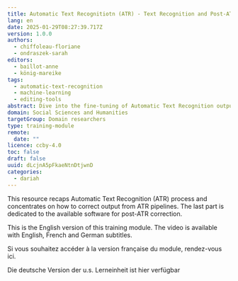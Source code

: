 ```yaml
---
title: Automatic Text Recognitiotn (ATR) - Text Recognition and Post-ATR Correction
lang: en
date: 2025-01-29T08:27:39.717Z
version: 1.0.0
authors:
  - chiffoleau-floriane
  - ondraszek-sarah
editors:
  - baillot-anne
  - könig-mareike
tags:
  - automatic-text-recognition
  - machine-learning
  - editing-tools
abstract: Dive into the fine-tuning of Automatic Text Recognition outputs!
domain: Social Sciences and Humanities
targetGroup: Domain researchers
type: training-module
remote:
  date: ""
licence: ccby-4.0
toc: false
draft: false
uuid: dLcjnA5pFkaeNtnDtjwnD
categories:
  - dariah
---
```

This resource recaps Automatic Text Recognition (ATR) process and concentrates on how to correct output from ATR pipelines. The last part is dedicated to the available software for post-ATR correction.

This is the English version of this training module. The video is available with English, French and German subtitles.

Si vous souhaitez accéder à la version française du module, rendez-vous ici.

Die deutsche Version der u.s. Lerneinheit ist hier verfügbar
